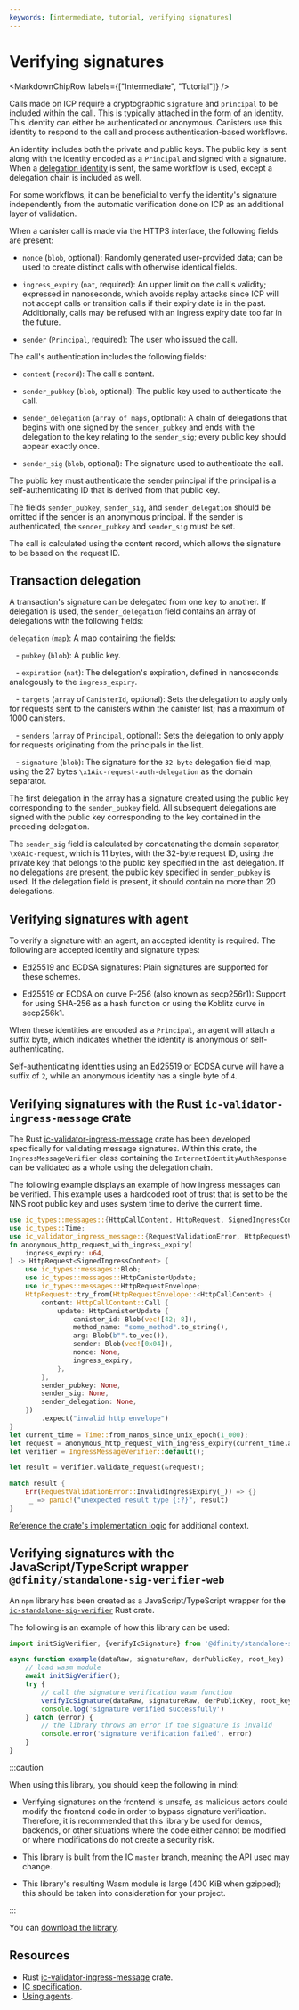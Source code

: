 ```yaml
---
keywords: [intermediate, tutorial, verifying signatures]
---
```



# Verifying signatures

<MarkdownChipRow labels={["Intermediate", "Tutorial"]} />



Calls made on ICP require a cryptographic `signature` and `principal` to be included within the call. This is typically attached in the form of an identity. This identity can either be authenticated or anonymous. Canisters use this identity to respond to the call and process authentication-based workflows.

An identity includes both the private and public keys. The public key is sent along with the identity encoded as a `Principal` and signed with a signature. When a [delegation identity](#transaction-delegation) is sent, the same workflow is used, except a delegation chain is included as well.

For some workflows, it can be beneficial to verify the identity's signature independently from the automatic verification done on ICP as an additional layer of validation.

When a canister call is made via the HTTPS interface, the following fields are present:

- `nonce` (`blob`, optional): Randomly generated user-provided data; can be used to create distinct calls with otherwise identical fields.

- `ingress_expiry` (`nat`, required): An upper limit on the call's validity; expressed in nanoseconds, which avoids replay attacks since ICP will not accept calls or transition calls if their expiry date is in the past. Additionally, calls may be refused with an ingress expiry date too far in the future.

- `sender` (`Principal`, required): The user who issued the call.

The call's authentication includes the following fields:

- `content` (`record`): The call's content.

- `sender_pubkey` (`blob`, optional): The public key used to authenticate the call.

- `sender_delegation` (`array of maps`, optional): A chain of delegations that begins with one signed by the `sender_pubkey` and ends with the delegation to the key relating to the `sender_sig`; every public key should appear exactly once.

- `sender_sig` (`blob`, optional): The signature used to authenticate the call.

The public key must authenticate the sender principal if the principal is a self-authenticating ID that is derived from that public key.

The fields `sender_pubkey`, `sender_sig`, and `sender_delegation` should be omitted if the sender is an anonymous principal. If the sender is authenticated, the `sender_pubkey` and `sender_sig` must be set.

The call is calculated using the content record, which allows the signature to be based on the request ID.

## Transaction delegation

A transaction's signature can be delegated from one key to another. If delegation is used, the `sender_delegation` field contains an array of delegations with the following fields:

`delegation` (`map`): A map containing the fields:

   - `pubkey` (`blob`): A public key.

   - `expiration` (`nat`): The delegation's expiration, defined in nanoseconds analogously to the `ingress_expiry`.

   - `targets` (`array` of `CanisterId`, optional): Sets the delegation to apply only for requests sent to the canisters within the canister list; has a maximum of 1000 canisters.

   - `senders` (`array` of `Principal`, optional): Sets the delegation to only apply for requests originating from the principals in the list.

   - `signature` (`blob`): The signature for the `32-byte` delegation field map, using the 27 bytes `\x1Aic-request-auth-delegation` as the domain separator.

The first delegation in the array has a signature created using the public key corresponding to the `sender_pubkey` field. All subsequent delegations are signed with the public key corresponding to the key contained in the preceding delegation.

The `sender_sig` field is calculated by concatenating the domain separator, `\x0Aic-request`, which is 11 bytes, with the 32-byte request ID, using the private key that belongs to the public key specified in the last delegation. If no delegations are present, the public key specified in `sender_pubkey` is used. If the delegation field is present, it should contain no more than 20 delegations.

## Verifying signatures with agent

To verify a signature with an agent, an accepted identity is required. The following are accepted identity and signature types:

- Ed25519 and ECDSA signatures: Plain signatures are supported for these schemes.

- Ed25519 or ECDSA on curve P-256 (also known as secp256r1): Support for using SHA-256 as a hash function or using the Koblitz curve in secp256k1.

When these identities are encoded as a `Principal`, an agent will attach a suffix byte, which indicates whether the identity is anonymous or self-authenticating.

Self-authenticating identities using an Ed25519 or ECDSA curve will have a suffix of `2`, while an anonymous identity has a single byte of `4`.

## Verifying signatures with the Rust `ic-validator-ingress-message` crate

The Rust [ic-validator-ingress-message](https://github.com/dfinity/ic/tree/master/rs/validator) crate has been developed specifically for validating message signatures. Within this crate, the `IngressMessageVerifier` class containing the `InternetIdentityAuthResponse` can be validated as a whole using the delegation chain.

The following example displays an example of how ingress messages can be verified. This example uses a hardcoded root of trust that is set to be the NNS root public key and uses system time to derive the current time.

```rust
use ic_types::messages::{HttpCallContent, HttpRequest, SignedIngressContent};
use ic_types::Time;
use ic_validator_ingress_message::{RequestValidationError, HttpRequestVerifier, IngressMessageVerifier, TimeProvider};
fn anonymous_http_request_with_ingress_expiry(
    ingress_expiry: u64,
) -> HttpRequest<SignedIngressContent> {
    use ic_types::messages::Blob;
    use ic_types::messages::HttpCanisterUpdate;
    use ic_types::messages::HttpRequestEnvelope;
    HttpRequest::try_from(HttpRequestEnvelope::<HttpCallContent> {
        content: HttpCallContent::Call {
            update: HttpCanisterUpdate {
                canister_id: Blob(vec![42; 8]),
                method_name: "some_method".to_string(),
                arg: Blob(b"".to_vec()),
                sender: Blob(vec![0x04]),
                nonce: None,
                ingress_expiry,
            },
        },
        sender_pubkey: None,
        sender_sig: None,
        sender_delegation: None,
    })
        .expect("invalid http envelope")
}
let current_time = Time::from_nanos_since_unix_epoch(1_000);
let request = anonymous_http_request_with_ingress_expiry(current_time.as_nanos_since_unix_epoch());
let verifier = IngressMessageVerifier::default();

let result = verifier.validate_request(&request);

match result {
    Err(RequestValidationError::InvalidIngressExpiry(_)) => {}
     _ => panic!("unexpected result type {:?}", result)
}
```

[Reference the crate's implementation logic](https://sourcegraph.com/github.com/dfinity/ic/-/blob/rs/validator/src/ingress_validation.rs?L605) for additional context.

## Verifying signatures with the JavaScript/TypeScript wrapper `@dfinity/standalone-sig-verifier-web`

An `npm` library has been created as a JavaScript/TypeScript wrapper for the [`ic-standalone-sig-verifier`](https://github.com/dfinity/ic/tree/master/rs/crypto/standalone-sig-verifier) Rust crate.

The following is an example of how this library can be used:

```javascript
import initSigVerifier, {verifyIcSignature} from '@dfinity/standalone-sig-verifier-web';

async function example(dataRaw, signatureRaw, derPublicKey, root_key) {
    // load wasm module
    await initSigVerifier();
    try {
        // call the signature verification wasm function
        verifyIcSignature(dataRaw, signatureRaw, derPublicKey, root_key);
        console.log('signature verified successfully')
    } catch (error) {
        // the library throws an error if the signature is invalid
        console.error('signature verification failed', error)
    }
}
```

:::caution

When using this library, you should keep the following in mind:

- Verifying signatures on the frontend is unsafe, as malicious actors could modify the frontend code in order to bypass signature verification. Therefore, it is recommended that this library be used for demos, backends, or other situations where the code either cannot be modified or where modifications do not create a security risk.

- This library is built from the IC `master` branch, meaning the API used may change.

- This library's resulting Wasm module is large (400 KiB when gzipped); this should be taken into consideration for your project.

:::

You can [download the library](https://www.npmjs.com/package/@dfinity/standalone-sig-verifier-web).

## Resources

- Rust [ic-validator-ingress-message](https://github.com/dfinity/ic/tree/master/rs/validator) crate.
- [IC specification](/docs/current/references/ic-interface-spec).
- [Using agents](/docs/current/building-dapps/interacting-with-dapps/agents/overview).